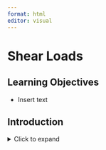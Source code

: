 ```yaml
---
format: html
editor: visual
---
```


# Shear Loads {#sec-shear-loads}

::: {.callout-note icon="false"}
## Learning Objectives

-   Insert text
:::

## Introduction

<details>

<summary>Click to expand</summary>

Insert text

</details>
